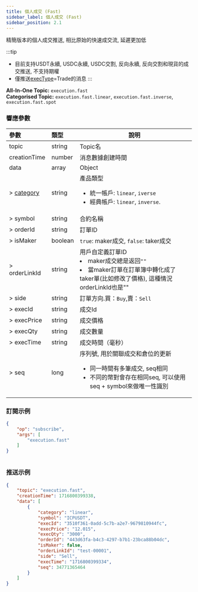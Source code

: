 ```yaml
---
title: 個人成交 (Fast)
sidebar_label: 個人成交 (Fast)
sidebar_position: 2.1
---
```


精簡版本的個人成交推送, 相比原始的快速成交流, 延遲更加低

:::tip
* 目前支持USDT永續, USDC永續, USDC交割, 反向永續, 反向交割和現貨的成交推送, 不支持期權
* 僅推送[execType](../../enum#exectype)=Trade的消息
:::

**All-In-One Topic:** `execution.fast`<br/>
**Categorised Topic:** `execution.fast.linear`, `execution.fast.inverse`, `execution.fast.spot`<br/>

### 響應參數
| 參數 | 類型 | 說明|
|:----- |:-----|----- |
|topic |string |Topic名 |
|creationTime |number |消息數據創建時間 |
|data |array |Object |
|> [category](../../enum#category) | string | 產品類型 <ul><li>統一帳戶: `linear`, `iverse`</li><li>經典帳戶: `linear`, `inverse`.</li></ul>|
|> symbol |string |合約名稱|
|> orderId |string |訂單ID |
|> isMaker |boolean |`true`: maker成交, `false`: taker成交 |
|> orderLinkId |string |用戶自定義訂單ID <li>maker成交總是返回`""`</li><li>當maker訂單在訂單簿中轉化成了taker單(比如修改了價格), 這種情況orderLinkId也是""</li>|
|> side |string |訂單方向.買：`Buy`,賣：`Sell` |
|> execId |string |成交Id |
|> execPrice |string |成交價格 |
|> execQty |string |成交數量 |
|> execTime |string |成交時間（毫秒） |
|> seq |long |序列號, 用於關聯成交和倉位的更新<ul><li>同一時間有多筆成交, seq相同</li><li>不同的幣對會存在相同seq, 可以使用seq + symbol來做唯一性識別</li></ul>|

### 訂閱示例
```json
{
    "op": "subscribe",
    "args": [
        "execution.fast"
    ]
}
```

```python

```

### 推送示例

```json
{
    "topic": "execution.fast",
    "creationTime": 1716800399338,
    "data": [
        {
            "category": "linear",
            "symbol": "ICPUSDT",
            "execId": "3510f361-0add-5c7b-a2e7-9679810944fc",
            "execPrice": "12.015",
            "execQty": "3000",
            "orderId": "443d63fa-b4c3-4297-b7b1-23bca88b04dc",
            "isMaker": false,
            "orderLinkId": "test-00001",
            "side": "Sell",
            "execTime": "1716800399334",
            "seq": 34771365464
        }
    ]
}
```
